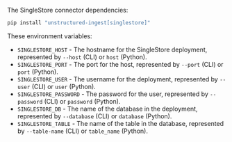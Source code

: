 The SingleStore connector dependencies:

```bash CLI, Python
pip install "unstructured-ingest[singlestore]"
```

These environment variables:

- `SINGLESTORE_HOST` - The hostname for the SingleStore deployment, represented by `--host` (CLI) or `host` (Python).
- `SINGLESTORE_PORT` - The port for the host, represented by `--port` (CLI) or `port` (Python).
- `SINGLESTORE_USER` - The username for the deployment, represented by `--user` (CLI) or `user` (Python).
- `SINGLESTORE_PASSWORD` - The password for the user, represented by `--password` (CLI) or `password` (Python).
- `SINGLESTORE_DB` - The name of the database in the deployment, represented by `--database` (CLI) or `database` (Python).
- `SINGLESTORE_TABLE` - The name of the table in the database, represented by `--table-name` (CLI) or `table_name` (Python).